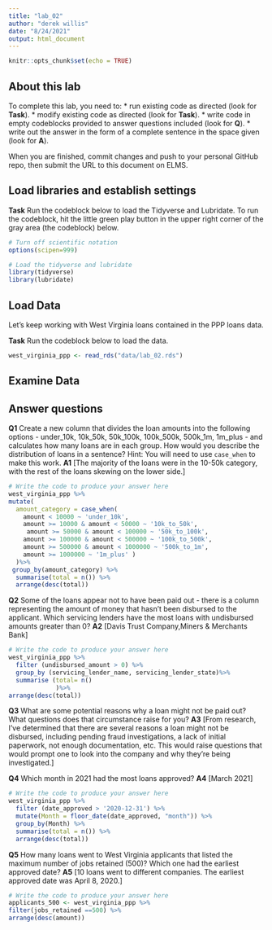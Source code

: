 ```yaml
---
title: "lab_02"
author: "derek willis"
date: "8/24/2021"
output: html_document
---
```


```r
knitr::opts_chunk$set(echo = TRUE)
```

## About this lab

To complete this lab, you need to:
* run existing code as directed (look for **Task**).
* modify existing code as directed (look for **Task**).
* write code in empty codeblocks provided to answer questions included (look for **Q**).
* write out the answer in the form of a complete sentence in the space given (look for **A**).

When you are finished, commit changes and push to your personal GitHub repo, then submit the URL to this document on ELMS.

## Load libraries and establish settings

**Task** Run the codeblock below to load the Tidyverse and Lubridate. To run the codeblock, hit the little green play button in the upper right corner of the gray area (the codeblock) below.

```r
# Turn off scientific notation
options(scipen=999)

# Load the tidyverse and lubridate
library(tidyverse)
library(lubridate)
```

## Load Data

Let's keep working with West Virginia loans contained in the PPP loans data.  

**Task** Run the codeblock below to load the data.

```r
west_virginia_ppp <- read_rds("data/lab_02.rds")
```

## Examine Data

## Answer questions

**Q1** Create a new column that divides the loan amounts into the following options - under_10k, 10k_50k, 50k_100k, 100k_500k, 500k_1m, 1m_plus - and calculates how many loans are in each group. How would you describe the distribution of loans in a sentence?
Hint: You will need to use `case_when` to make this work.
**A1** [The majority of the loans were in the 10-50k category, with the rest of the loans skewing on the lower side.]

```r
# Write the code to produce your answer here
west_virginia_ppp %>%
mutate(
  amount_category = case_when(
    amount < 10000 ~ 'under_10k',
    amount >= 10000 & amount < 50000 ~ '10k_to_50k',
     amount >= 50000 & amount < 100000 ~ '50k_to_100k',
    amount >= 100000 & amount < 500000 ~ '100k_to_500k',
    amount >= 500000 & amount < 1000000 ~ '500k_to_1m',
    amount >= 1000000 ~ '1m_plus' )
  )%>%
 group_by(amount_category) %>%
  summarise(total = n()) %>%
  arrange(desc(total))
```

**Q2** Some of the loans appear not to have been paid out - there is a column representing the amount of money that hasn't been disbursed to the applicant. Which servicing lenders have the most loans with undisbursed amounts greater than 0?
**A2** [Davis Trust Company,Miners & Merchants Bank]

```r
# Write the code to produce your answer here
west_virginia_ppp %>%
  filter (undisbursed_amount > 0) %>%
  group_by (servicing_lender_name, servicing_lender_state)%>%
  summarise (total= n()
             )%>%
arrange(desc(total))

```

**Q3** What are some potential reasons why a loan might not be paid out? What questions does that circumstance raise for you?
**A3** [From research, I've determined that there are several reasons a loan might not be disbursed, including pending fraud investigations, a lack of initial paperwork, not enough documentation, etc. This would raise questions that would prompt one to look into the company and why they're being investigated.]


**Q4** Which month in 2021 had the most loans approved?
**A4** [March 2021]

```r
# Write the code to produce your answer here
west_virginia_ppp %>%
  filter (date_approved > '2020-12-31') %>%
  mutate(Month = floor_date(date_approved, "month")) %>%
  group_by(Month) %>%
  summarise(total = n()) %>%
  arrange(desc(total))
```

**Q5** How many loans went to West Virginia applicants that listed the maximum number of jobs retained (500)? Which one had the earliest approved date?
**A5** [10 loans went to different companies. The earliest approved date was April 8, 2020.]

```r
# Write the code to produce your answer here
applicants_500 <- west_virginia_ppp %>%
filter(jobs_retained ==500) %>%
arrange(desc(amount))
```
